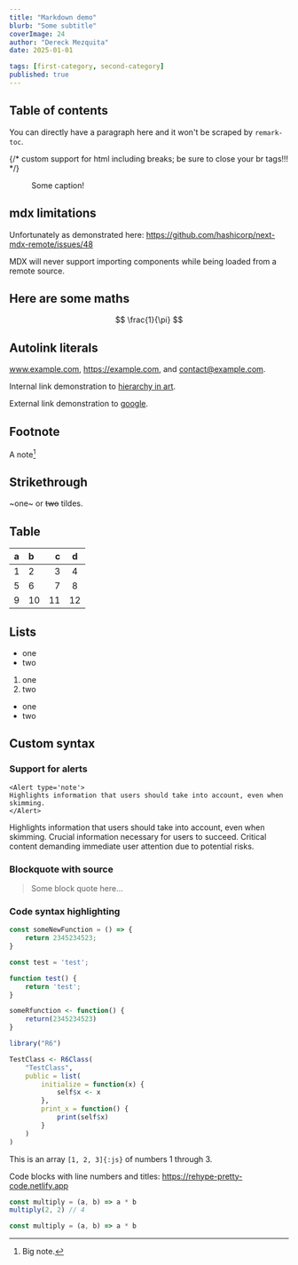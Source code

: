 ```yaml
---
title: "Markdown demo"
blurb: "Some subtitle"
coverImage: 24
author: "Dereck Mezquita"
date: 2025-01-01

tags: [first-category, second-category]
published: true
---
```


## Table of contents

You can directly have a paragraph here and it won't be scraped by `remark-toc`.

{/* custom support for html including breaks; be sure to close your br tags!!! */}
<br/>

<Figure src="/site-images/card-covers/1.png">
    Some caption!
</Figure>

## mdx limitations

Unfortunately as demonstrated here: https://github.com/hashicorp/next-mdx-remote/issues/48

MDX will never support importing components while being loaded from a remote source.

## Here are some maths

$$
    \frac{1}{\pi}
$$

## Autolink literals

www.example.com, https://example.com, and contact@example.com.

Internal link demonstration to [hierarchy in art](/blog/20181127_hierarchy-in-art).

External link demonstration to [google](https://www.google.com).

## Footnote

A note[^1]

[^1]: Big note.

## Strikethrough

~one~ or ~~two~~ tildes.

## Table

| a | b  |  c |  d  |
| - | :- | -: | :-: |
| 1 | 2  |  3 |  4  |
| 5 | 6  |  7 |  8  |
| 9 | 10 | 11 | 12  |

## Lists

* one
* two

1. one
2. two

- one
- two

## Custom syntax

### Support for alerts

```tsx
<Alert type='note'>
Highlights information that users should take into account, even when skimming.
</Alert>
```

<Alert type='note'>
Highlights information that users should take into account, even when skimming.
</Alert>

<Alert type='important'>
Crucial information necessary for users to succeed.
</Alert>

<Alert type='warning'>
Critical content demanding immediate user attention due to potential risks.
</Alert>

### Blockquote with source

<Blockquote src='The source'>
Some block quote here...
</Blockquote>

### Code syntax highlighting

```js
const someNewFunction = () => {
    return 2345234523;
}
```

```javascript
const test = 'test';

function test() {
    return 'test';
}
```

```r
someRfunction <- function() {
    return(2345234523)
}

library("R6")

TestClass <- R6Class(
    "TestClass",
    public = list(
        initialize = function(x) {
            self$x <- x
        },
        print_x = function() {
            print(self$x)
        }
    )
)
```

This is an array `[1, 2, 3]{:js}` of numbers 1 through 3.

Code blocks with line numbers and titles: https://rehype-pretty-code.netlify.app

```js showLineNumbers title="multiply.js" {1}
const multiply = (a, b) => a * b
multiply(2, 2) // 4
```

```js title="multiply.js"
const multiply = (a, b) => a * b
```